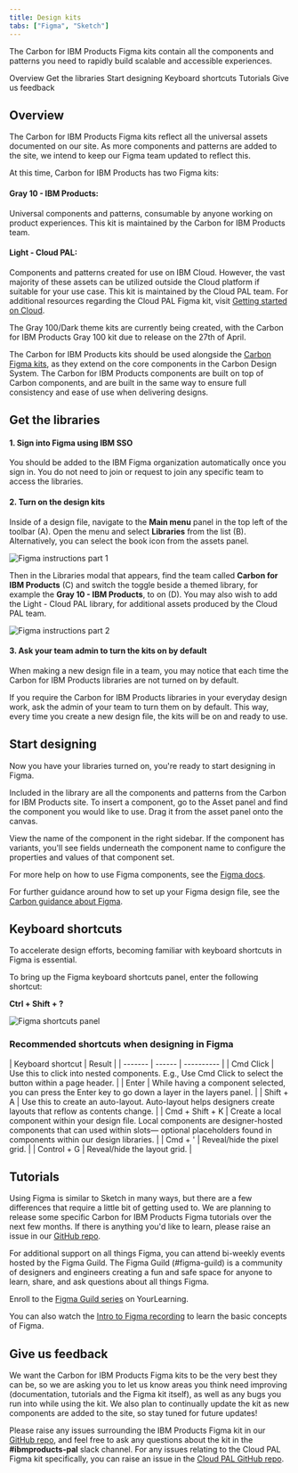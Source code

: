 ```yaml
---
title: Design kits
tabs: ["Figma", "Sketch"]
---
```


<PageDescription>

The Carbon for IBM Products Figma kits contain all the components and patterns you need to rapidly build scalable and accessible experiences.

</PageDescription>

<AnchorLinks>
<AnchorLink>Overview</AnchorLink>
<AnchorLink>Get the libraries</AnchorLink>
<AnchorLink>Start designing</AnchorLink>
<AnchorLink>Keyboard shortcuts</AnchorLink>
<AnchorLink>Tutorials</AnchorLink>
<AnchorLink>Give us feedback</AnchorLink>
</AnchorLinks>

## Overview 

The Carbon for IBM Products Figma kits reflect all the universal assets documented on our site. As more components and patterns are added to the site, we intend to keep our Figma team updated to reflect this.

At this time, Carbon for IBM Products has two Figma kits:

#### Gray 10 - IBM Products: 
Universal components and patterns, consumable by anyone working on product experiences. This kit is maintained by the Carbon for IBM Products team.

#### Light - Cloud PAL: 
Components and patterns created for use on IBM Cloud. However, the vast majority of these assets can be utilized outside the Cloud platform if suitable for your use case. This kit is maintained by the Cloud PAL team. For additional resources regarding the Cloud PAL Figma kit, visit [Getting started on Cloud](https://pages.github.ibm.com/cdai-design/cloud-pal/design-guidelines/getting-started/).

The Gray 100/Dark theme kits are currently being created, with the Carbon for IBM Products Gray 100 kit due to release on the 27th of April.

The Carbon for IBM Products kits should be used alongside the [Carbon Figma kits](https://www.carbondesignsystem.com/designing/kits/figma), as they extend on the core components in the Carbon Design System. The Carbon for IBM Products components are built on top of Carbon components, and are built in the same way to ensure full consistency and ease of use when delivering designs.

## Get the libraries 
#### 1. Sign into Figma using IBM SSO
You should be added to the IBM Figma organization automatically once you sign in. You do not need to join or request to join any specific team to access the libraries.

#### 2. Turn on the design kits
Inside of a design file, navigate to the <strong>Main menu</strong> panel in the top left of the toolbar (A). Open the menu and select <strong>Libraries</strong> from the list (B). Alternatively, you can select the book icon from the assets panel.

<Row>
<Column colLg={8}>

![Figma instructions part 1](images/kits-figma-1.png)

</Column>
</Row>

Then in the Libraries modal that appears, find the team called <strong>Carbon for IBM Products</strong> (C) and switch the toggle beside a themed library, for example the <strong>Gray 10 - IBM Products</strong>, to on (D). You may also wish to add the Light - Cloud PAL library, for additional assets produced by the Cloud PAL team.

<Row>
<Column colLg={8}>

![Figma instructions part 2](images/kits-figma-2.png)

</Column>
</Row>

#### 3. Ask your team admin to turn the kits on by default
When making a new design file in a team, you may notice that each time the Carbon for IBM Products libraries are not turned on by default.

If you require the Carbon for IBM Products libraries in your everyday design work, ask the admin of your team to turn them on by default. This way, every time you create a new design file, the kits will be on and ready to use.

## Start designing
Now you have your libraries turned on, you're ready to start designing in Figma.

Included in the library are all the components and patterns from the Carbon for IBM Products site. To insert a component, go to the Asset panel and find the component you would like to use. Drag it from the asset panel onto the canvas.

View the name of the component in the right sidebar. If the component has variants, you'll see fields underneath the component name to configure the properties and values of that component set.

For more help on how to use Figma components, see the [Figma docs](https://help.figma.com/hc/en-us/articles/360056440594-Create-and-use-variants#Use_variants).

For further guidance around how to set up your Figma design file, see the [Carbon guidance about Figma](https://www.carbondesignsystem.com/designing/kits/figma#start-designing).

## Keyboard shortcuts
To accelerate design efforts, becoming familiar with keyboard shortcuts in Figma is essential.

To bring up the Figma keyboard shortcuts panel, enter the following shortcut:

<strong>Ctrl + Shift + ?</strong>

<Row>
<Column colLg={8}>

![Figma shortcuts panel](images/Figma-toolbar.png)

</Column>
</Row>

### Recommended shortcuts when designing in Figma

| Keyboard shortcut    | Result   |
| ------- | ------ | ---------- |
| Cmd Click |  Use this to click into nested components. E.g., Use Cmd Click to select the button within a page header.           |
| Enter     |  While having a component selected, you can press the Enter key to go down a layer in the layers panel.        |
| Shift + A       |  Use this to create an auto-layout. Auto-layout helps designers create layouts that reflow as contents change.          |
| Cmd + Shift + K       |  Create a local component within your design file. Local components are designer-hosted components that can used within slots— optional placeholders found in components within our design libraries.          |
| Cmd + '     |  Reveal/hide the pixel grid.     |
| Control + G     |  Reveal/hide the layout grid.  |

## Tutorials
Using Figma is similar to Sketch in many ways, but there are a few differences that require a little bit of getting used to. We are planning to release some specific Carbon for IBM Products Figma tutorials over the next few months. If there is anything you'd like to learn, please raise an issue in our [GitHub repo](https://github.ibm.com/CDAI-design/pal/issues/new?assignees=&labels=Figma+kit&template=Figma-bug-enhancement-requests.md&title=Figma+kit).

For additional support on all things Figma, you can attend bi-weekly events hosted by the Figma Guild. The Figma Guild (#figma-guild) is a community of designers and engineers creating a fun and safe space for anyone to learn, share, and ask questions about all things Figma. 

Enroll to the [Figma Guild series](https://ec.yourlearning.ibm.com/w3/series/10200299?layout=grid) on YourLearning.

You can also watch the [Intro to Figma recording](https://secure.video.ibm.com/channel/23570833/playlist/641336/video/130750615) to learn the basic concepts of Figma.

## Give us feedback
We want the Carbon for IBM Products Figma kits to be the very best they can be, so we are asking you to let us know areas you think need improving (documentation, tutorials and the Figma kit itself), as well as any bugs you run into while using the kit. We also plan to continually update the kit as new components are added to the site, so stay tuned for future updates!

Please raise any issues surrounding the IBM Products Figma kit in our [GitHub repo](https://github.ibm.com/CDAI-design/pal/issues/new?assignees=&labels=Figma+kit&template=Figma-bug-enhancement-requests.md&title=Figma+kit), and feel free to ask any questions about the kit in the <strong>#ibmproducts-pal</strong> slack channel. For any issues relating to the Cloud PAL Figma kit specifically, you can raise an issue in the [Cloud PAL GitHub repo](https://github.ibm.com/CDAI-design/cloud-pal/issues/new?assignees=morganadalmeida%2C+Asha-Newsom%2C+kcamelo&labels=Figma&template=figma-bug-or-enhancement-report.md&title=%5BFigma+bug+%26+enhancements%5D).
